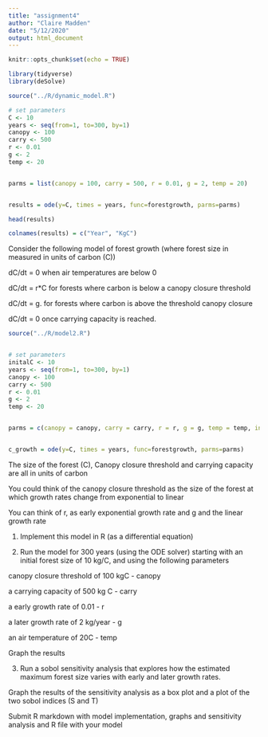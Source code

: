 ```yaml
---
title: "assignment4"
author: "Claire Madden"
date: "5/12/2020"
output: html_document
---
```


```r
knitr::opts_chunk$set(echo = TRUE)

library(tidyverse)
library(deSolve)
```




```r
source("../R/dynamic_model.R")

# set parameters
C <- 10
years <- seq(from=1, to=300, by=1)
canopy <- 100
carry <- 500
r <- 0.01
g <- 2
temp <- 20


parms = list(canopy = 100, carry = 500, r = 0.01, g = 2, temp = 20)


results = ode(y=C, times = years, func=forestgrowth, parms=parms)

head(results)

colnames(results) = c("Year", "KgC")

```

Consider the following model of forest growth (where forest size in measured in units of carbon (C))

dC/dt = 0 when air temperatures are below 0

dC/dt  = r*C for forests where carbon is below a canopy closure threshold 

dC/dt = g. for forests where carbon is above the threshold canopy closure

dC/dt = 0 once carrying capacity is reached.

```r

source("../R/model2.R")


# set parameters
initalC <- 10
years <- seq(from=1, to=300, by=1)
canopy <- 100
carry <- 500
r <- 0.01
g <- 2
temp <- 20


parms = c(canopy = canopy, carry = carry, r = r, g = g, temp = temp, initialC = initialC)


c_growth = ode(y=C, times = years, func=forestgrowth, parms=parms)


```


The size of the forest (C), Canopy closure threshold and carrying capacity are all in units of carbon 

You could think of the canopy closure threshold as the size of the forest at which growth rates change from exponential to linear

You can think of r, as early exponential growth rate and g and the linear growth rate 


1. Implement this model in R (as a differential equation)

2. Run the model for 300 years (using the ODE solver)  starting with an initial forest size of 10 kg/C, and using the following parameters

canopy closure threshold of 100 kgC  - canopy

a carrying capacity of 500 kg C - carry

a early growth rate of 0.01 - r

 a later growth rate of 2 kg/year - g

an air temperature of 20C - temp

Graph the results

3. Run a sobol sensitivity analysis that explores how the estimated maximum forest size varies with early and later growth rates. 

Graph the results of the sensitivity analysis as a box plot and a plot of the two sobol indices (S and T)



Submit R markdown with model implementation, graphs and sensitivity analysis and R file with your model



